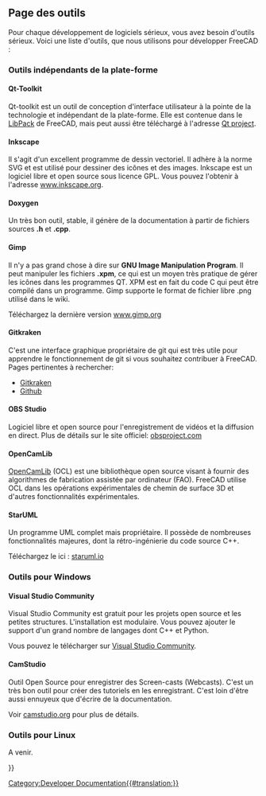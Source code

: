 <languages/>

{{Docnav/fr
|[[Third_Party_Libraries/fr|Bibliothèques tierces]]
|[[Tracker/fr|Traqueur de bogues]]
}}

{{TOCright}}

<span id="Tool_Page"></span>
== Page des outils ==

Pour chaque développement de logiciels sérieux, vous avez besoin d'outils sérieux. Voici une liste d'outils, que nous utilisons pour développer FreeCAD :

<span id="Platform_independent_tools"></span>
=== Outils indépendants de la plate-forme ===

==== Qt-Toolkit ====

Qt-toolkit est un outil de conception d'interface utilisateur à la pointe de la technologie et indépendant de la plate-forme. Elle est contenue dans le [[Third_Party_Libraries/fr|LibPack]] de FreeCAD, mais peut aussi être téléchargé à l'adresse [http://qt-project.org/downloads Qt project].

==== Inkscape ====

Il s'agit d'un excellent programme de dessin vectoriel. Il adhère à la norme SVG et est utilisé pour dessiner des icônes et des images. Inkscape est un logiciel libre et open source sous licence GPL. Vous pouvez l'obtenir à l'adresse [http://www.inkscape.org www.inkscape.org].

==== Doxygen ====

Un très bon outil, stable, il génère de la documentation à partir de fichiers sources '''.h''' et '''.cpp'''.

==== Gimp ====

Il n'y a pas grand chose à dire sur '''GNU Image Manipulation Program'''. Il peut manipuler les fichiers '''.xpm''', ce qui est un moyen très pratique de gérer les icônes dans les programmes QT. XPM est en fait du code C qui peut être compilé dans un programme. Gimp supporte le format de fichier libre .png utilisé dans le wiki.

Téléchargez la dernière version [http://www.gimp.org/ www.gimp.org]

==== Gitkraken ====

C'est une interface graphique propriétaire de git qui est très utile pour apprendre le fonctionnement de git si vous souhaitez contribuer à FreeCAD. Pages pertinentes à rechercher:
* [[Developing_FreeCAD_with_GitKraken/fr|Gitkraken]]
* [[Source_code_management/fr|Github]]

==== OBS Studio ====

Logiciel libre et open source pour l'enregistrement de vidéos et la diffusion en direct. Plus de détails sur le site officiel: [https://obsproject.com/ obsproject.com]

==== OpenCamLib ====

[[OpenCamLib/fr|OpenCamLib]] (OCL) est une bibliothèque open source visant à fournir des algorithmes de fabrication assistée par ordinateur (FAO). FreeCAD utilise OCL dans les opérations expérimentales de chemin de surface 3D et d'autres fonctionnalités expérimentales. 

==== StarUML ====

Un programme UML complet mais propriétaire. Il possède de nombreuses fonctionnalités majeures, dont la rétro-ingénierie du code source C++.

Téléchargez le ici : [http://staruml.io staruml.io]

<span id="Tools_on_Windows"></span>
=== Outils pour Windows ===

==== Visual Studio Community ====

Visual Studio Community est gratuit pour les projets open source et les petites structures. L'installation est modulaire. Vous pouvez ajouter le support d'un grand nombre de langages dont C++ et Python.

Vous pouvez le télécharger sur [https://visualstudio.microsoft.com/fr/vs/community Visual Studio Community].

==== CamStudio ====

Outil Open Source pour enregistrer des Screen-casts (Webcasts). C'est un très bon outil pour créer des tutoriels en les enregistrant. C'est loin d'être aussi ennuyeux que d'écrire de la documentation.

Voir [http://camstudio.org/ camstudio.org] pour plus de détails.

<span id="Tools_on_Linux"></span>
=== Outils pour Linux ===

A venir.


{{Docnav/fr
|[[Third_Party_Libraries/fr|Bibliothèques tierces]]
|[[Tracker/fr|Traqueur de bogues]]
}}

{{Userdocnavi{{#translation:}}}}
[[Category:Developer Documentation{{#translation:}}]]
{{clear}}